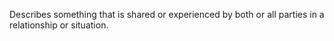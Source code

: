 Describes something that is shared or experienced by both or all parties in a relationship or situation.

